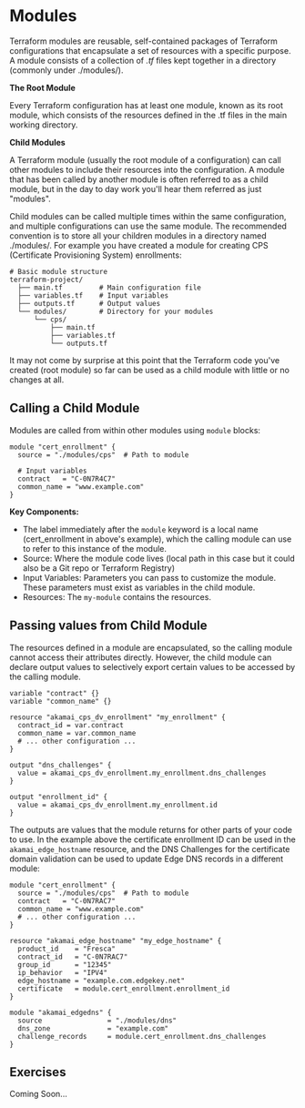 # Modules

Terraform modules are reusable, self-contained packages of Terraform configurations that encapsulate a set of resources with a specific purpose. A module consists of a collection of _.tf_ files kept together in a directory (commonly under ./modules/). 

**The Root Module**

Every Terraform configuration has at least one module, known as its root module, which consists of the resources defined in the .tf files in the main working directory.

**Child Modules**

A Terraform module (usually the root module of a configuration) can call other modules to include their resources into the configuration. A module that has been called by another module is often referred to as a child module, but in the day to day work you'll hear them referred as just "modules". 

Child modules can be called multiple times within the same configuration, and multiple configurations can use the same module. The recommended convention is to store all your children modules in a directory named ./modules/. For example you have created a module for creating CPS (Certificate Provisioning System) enrollments:

```text {6-7}
# Basic module structure
terraform-project/
  ├── main.tf         # Main configuration file
  ├── variables.tf    # Input variables
  ├── outputs.tf      # Output values
  └── modules/        # Directory for your modules
      └── cps/
          ├── main.tf
          ├── variables.tf
          └── outputs.tf
```

It may not come by surprise at this point that the Terraform code you've created (root module) so far can be used as a child module with little or no changes at all.

## Calling a Child Module
Modules are called from within other modules using `module` blocks:
```hcl filename="main.tf" {2}
module "cert_enrollment" {
  source = "./modules/cps"  # Path to module
  
  # Input variables
  contract   = "C-0N7R4C7"
  common_name = "www.example.com"
}
```

**Key Components:**
* The label immediately after the `module` keyword is a local name (cert_enrollment in above's example), which the calling module can use to refer to this instance of the module.
* Source: Where the module code lives (local path in this case but it could also be a Git repo or Terraform Registry)
* Input Variables: Parameters you can pass to customize the module. These parameters must exist as variables in the child module.
* Resources: The `my-module` contains the resources.

## Passing values from Child Module
The resources defined in a module are encapsulated, so the calling module cannot access their attributes directly. However, the child module can declare output values to selectively export certain values to be accessed by the calling module.   

```hcl filename="./modules/cps/variables.tf" copy
variable "contract" {}
variable "common_name" {}
```

```hcl filename="./modules/cps/main.tf" copy {}
resource "akamai_cps_dv_enrollment" "my_enrollment" {
  contract_id = var.contract
  common_name = var.common_name
  # ... other configuration ...
}
```

```hcl filename="./modules/cps/outputs.tf" copy {}
output "dns_challenges" {
  value = akamai_cps_dv_enrollment.my_enrollment.dns_challenges
}

output "enrollment_id" {
  value = akamai_cps_dv_enrollment.my_enrollment.id
}
```

The outputs are values that the module returns for other parts of your code to use. In the example above the certificate enrollment ID can be used in the `akamai_edge_hostname` resource, and the DNS Challenges for the certificate domain validation can be used to update Edge DNS records in a different module:

```hcl filename="main.tf" copy {14,20}
module "cert_enrollment" {
  source = "./modules/cps"  # Path to module
  contract   = "C-0N7RAC7"
  common_name = "www.example.com"
  # ... other configuration ...
}

resource "akamai_edge_hostname" "my_edge_hostname" {
  product_id    = "Fresca"
  contract_id   = "C-0N7RAC7"
  group_id      = "12345"
  ip_behavior   = "IPV4"
  edge_hostname = "example.com.edgekey.net"
  certificate   = module.cert_enrollment.enrollment_id
}

module "akamai_edgedns" {
  source                = "./modules/dns"
  dns_zone              = "example.com"
  challenge_records     = module.cert_enrollment.dns_challenges
}
```

## Exercises
Coming Soon...